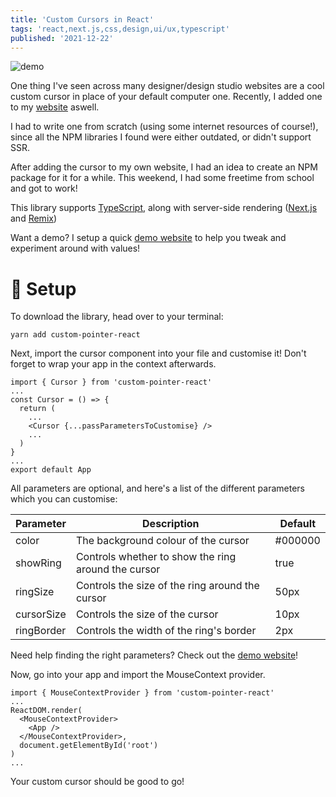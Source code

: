 ```yaml
---
title: 'Custom Cursors in React'
tags: 'react,next.js,css,design,ui/ux,typescript'
published: '2021-12-22'
---
```


<img
  alt='demo'
  src='https://user-images.githubusercontent.com/69592270/145694947-ee595f08-42bd-42e7-b3e1-b2183c835953.gif'
/>

One thing I've seen across many designer/design studio websites are a cool custom cursor in place of your default computer one. Recently, I added one to my [website](https://harshhhdev.github.io) aswell.

I had to write one from scratch (using some internet resources of course!), since all the NPM libraries I found were either outdated, or didn't support SSR.

After adding the cursor to my own website, I had an idea to create an NPM package for it for a while. This weekend, I had some freetime from school and got to work!

This library supports [TypeScript](https://typescriptlang.org), along with server-side rendering ([Next.js](https://nextjs.org) and [Remix](https://remix.run))

Want a demo? I setup a quick [demo website](https://harshhhdev.github.io/custom-pointer-react/) to help you tweak and experiment around with values!

# 🚀 Setup

To download the library, head over to your terminal:

```bash:terminal
yarn add custom-pointer-react
```

Next, import the cursor component into your file and customise it! Don't forget to wrap your app in the context afterwards.

```tsx:tsx
import { Cursor } from 'custom-pointer-react'
...
const Cursor = () => {
  return (
    ...
    <Cursor {...passParametersToCustomise} />
    ...
  )
}
...
export default App
```

All parameters are optional, and here's a list of the different parameters which you can customise:

| Parameter  | Description                                         | Default |
| ---------- | --------------------------------------------------- | ------- |
| color      | The background colour of the cursor                 | #000000 |
| showRing   | Controls whether to show the ring around the cursor | true    |
| ringSize   | Controls the size of the ring around the cursor     | 50px    |
| cursorSize | Controls the size of the cursor                     | 10px    |
| ringBorder | Controls the width of the ring's border             | 2px     |

Need help finding the right parameters? Check out the [demo website](https://harshhhdev.github.io/custom-pointer-react/)!

Now, go into your app and import the MouseContext provider.

```tsx:pages/_app.tsx
import { MouseContextProvider } from 'custom-pointer-react'
...
ReactDOM.render(
  <MouseContextProvider>
    <App />
  </MouseContextProvider>,
  document.getElementById('root')
)
...
```

Your custom cursor should be good to go!
